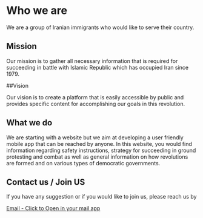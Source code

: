 # Who we are

We are a group of Iranian immigrants who would like to serve their country.

## Mission

Our mission is to gather all necessary information that is required for succeeding in battle with Islamic Republic which has occupied Iran since 1979.

##Vision

Our vision is to create a platform that is easily accessible by public and provides specific content for accomplishing our goals in this revolution.

## What we do

We are starting with a website but we aim at developing a user friendly mobile app that can be reached by anyone. In this website, you would find information regarding safety instructions, strategy for succeeding in ground protesting and combat as well as general information on how revolutions are formed and on various types of democratic governments.

## Contact us / Join US

If you have any suggestion or if you would like to join us, please reach us by

<a href="mailto:iranremembers@proton.me"> Email - Click to Open in your mail app</a>

